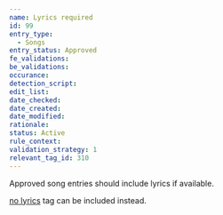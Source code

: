 ```yaml
---
name: Lyrics required
id: 99
entry_type:
  - Songs
entry_status: Approved
fe_validations:
be_validations:
occurance:
detection_script:
edit_list:
date_checked:
date_created:
date_modified:
rationale:
status: Active
rule_context:
validation_strategy: 1
relevant_tag_id: 310
---
```

Approved song entries should include lyrics if available.

[no lyrics](https://vocadb.net/T/310/) tag can be included instead.